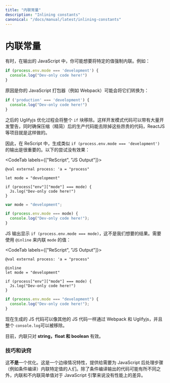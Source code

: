 ```yaml
---
title: "内联常量"
description: "Inlining constants"
canonical: "/docs/manual/latest/inlining-constants"
---
```


<!--
# Inlining Constants
-->
# 内联常量

<!--
Sometime, in the JavaScript output, you might want a certain value to be forcefully inlined. For example:
-->

有时，在输出的 JavaScript 中，你可能想要将特定的值强制内联。例如：

```js
if (process.env.mode === 'development') {
  console.log("Dev-only code here!")
}
```

<!--
The reason is that your JavaScript bundler (e.g. Webpack) might turn that into:
-->

原因是你的 JavaScript 打包器（例如 Webpack）可能会将它们转换为：

```js
if ('production' === 'development') {
  console.log("Dev-only code here!")
}
```

<!--
Then your subsequent Uglifyjs optimization would remove that entire `if` block. This is how projects like ReactJS provide a development mode code with plenty of dev warnings, while ensuring that the uglified (minified) production code is free of those expensive blocks.
-->

之后的 Uglifyjs 优化过程会将整个 `if` 块移除。这样开发模式代码可以带有大量开发警告，同时确保压缩（精简）后的生产代码能去除掉这些昂贵的代码，ReactJS 等项目就是这样做的。

<!--
So, in ReScript, producing that example `if (process.env.mode === 'development')` output is important. This first try doesn't work:
-->

因此，在 ReScript 中，生成类似 `if (process.env.mode === 'development')` 的输出是很重要的。以下的尝试没有效果：

<CodeTab labels={["ReScript", "JS Output"]}>

```res example
@val external process: 'a = "process"

let mode = "development"

if (process["env"]["mode"] === mode) {
  Js.log("Dev-only code here!")
}
```
```js
var mode = "development";

if (process.env.mode === mode) {
  console.log("Dev-only code here!");
}
```

</CodeTab>

<!--
The JS output shows `if (process.env.mode === mode)`, which isn't what we wanted. To inline `mode`'s value, use `@inline`:
-->

JS 输出显示 `if (process.env.mode === mode)`，这不是我们想要的结果。需要使用 `@inline` 来内联 `mode` 的值：

<CodeTab labels={["ReScript", "JS Output"]}>

```res example
@val external process: 'a = "process"

@inline
let mode = "development"

if (process["env"]["mode"] === mode) {
  Js.log("Dev-only code here!")
}
```
```js
if (process.env.mode === "development") {
  console.log("Dev-only code here!");
}
```

</CodeTab>

<!--
Now your resulting JS code can pass through Webpack and Uglifyjs like the rest of your JavaScript code, and that whole `console.log` can be removed.
-->

现在生成的 JS 代码可以像其他的 JS 代码一样通过 Webpack 和 Uglifyjs，并且整个 `console.log`可以被移除。

<!--
The inlining currently only works for **string, float and boolean**.
-->

目前，内联只对 **string，float 和 boolean** 有效。

<!--
## Tips & Tricks
-->
### 技巧和诀窍

<!--
This is **not** an optimization. This is an edge-case feature for folks who absolutely need particular values inlined for a JavaScript post-processing step, like conditional compilation. Beside the difference in code that the conditional compilation might end up outputting, there's no performance difference between inlining and not inlining simple values in the eyes of a JavaScript engine.
-->

这**不是**一个优化。这是一个边缘情况特性，提供给需要为 JavaScript 后处理步骤（例如条件编译）内联特定值的人们。除了条件编译输出的代码可能有所不同之外，内联和不内联简单值对于 JavaScript 引擎来说没有性能上的差异。
